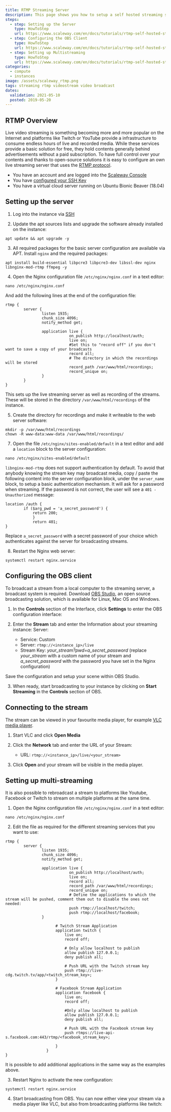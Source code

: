```yaml
---
title: RTMP Streaming Server
description: This page shows you how to setup a self hosted streaming server.
steps:
  - step: Setting up the Server
    type: HowToStep
    url: https://www.scaleway.com/en/docs/tutorials/rtmp-self-hosted-streaming#-Setting-up-the-Server
  - step: Configuring the OBS Client
    type: HowToStep
    url: https://www.scaleway.com/en/docs/tutorials/rtmp-self-hosted-streaming#-Configuring-the-OBS-Client
  - step: Setting up Multistreaming
    type: HowToStep
    url: https://www.scaleway.com/en/docs/tutorials/rtmp-self-hosted-streaming/#-Setting-up-Multistreaming
categories:
  - compute
  - instances
image: /assets/scaleway_rtmp.png
tags: streaming rtmp videostream video broadcast
dates:
  validation: 2021-05-10
  posted: 2019-05-20
---
```


## RTMP Overview

Live video streaming is something becoming more and more popular on the Internet and platforms like Twitch or YouTube provide a infrastructure to consume endless hours of live and recorded media. While these services provide a basic solution for free, they hold contents generally behind advertisements without a paid subscription. To have full control over your contents and thanks to open-source solutions it is easy to configure an own live streaming server that uses the [RTMP protocol](https://en.wikipedia.org/wiki/Real-Time_Messaging_Protocol).

<Message type="requirement">

- You have an account and are logged into the [Scaleway Console](https://console.scaleway.com)
- You have [configured your SSH Key](/console/my-project/how-to/create-ssh-key/)
- You have a virtual cloud server running on Ubuntu Bionic Beaver (18.04)

</Message>

## Setting up the server

1. Log into the instance via [SSH](/compute/instances/how-to/connect-to-instance/)

2. Update the apt sources lists and upgrade the software already installed on the instance:

  ```
  apt update && apt upgrade -y
  ```

3. All required packages for the basic server configuration are available via APT. Install `nginx` and the required packages:

  ```
  apt install build-essential libpcre3 libpcre3-dev libssl-dev nginx libnginx-mod-rtmp ffmpeg -y
  ```

4. Open the Nginx configuration file `/etc/nginx/nginx.conf` in a text editor:

  ```
  nano /etc/nginx/nginx.conf
  ```

  And add the following lines at the end of the configuration file:

  ```
  rtmp {
          server {
                  listen 1935;
                  chunk_size 4096;
                  notify_method get;

                  application live {
                              on_publish http://localhost/auth;
                              live on;
                              #Set this to "record off" if you don't want to save a copy of your broadcasts
                              record all;
                              # The directory in which the recordings will be stored
                              record_path /var/www/html/recordings;
                              record_unique on;
                  }
          }
  }
  ```

  This sets up the live streaming server as well as recording of the streams. These will be stored in the directory `/var/www/html/recordings` of the instance.

5. Create the directory for recordings and make it writeable to the web server software:

  ```
  mkdir -p /var/www/html/recordings
  chown -R www-data:www-data /var/www/html/recordings/
  ```

7. Open the file `/etc/nginx/sites-enabled/default` in a text editor and add a `location` block to the server configuration:

  ```
  nano /etc/nginx/sites-enabled/default
  ```

  `libnginx-mod-rtmp` does not support authentication by default. To avoid that anybody knowing the stream key may broadcast media, copy / paste the following content into the server configuration block, under the `server_name` block, to setup a basic authentication mechanism. It will ask for a password when streaming. If the password is not correct, the user will see a `401 - Unauthorized` message:

  ```
  location /auth {
          if ($arg_pwd = 'a_secret_password') {
              return 200;
              }
              return 401;
  }
  ```

  Replace `a_secret_password` with a secret password of your choice which authenticates against the server for broadcasting streams.

8. Restart the Nginx web server:

  ```
  systemctl restart nginx.service
  ```

## Configuring the OBS client

To broadcast a stream from a local computer to the streaming server, a broadcast system is required. Download [OBS Studio](https://obsproject.com/), an open source broadcasting solution, which is available for Linux, Mac OS and Windows.

1. In the **Controls** section of the Interface, click **Settings** to enter the OBS configuration interface:

  <Lightbox src="scaleway-obs_settings.png" alt="" />

2. Enter the **Stream** tab and enter the Information about your streaming instance:
   Server:

    - Service: Custom
    - Server: `rtmp://<instance_ip>/live`
    - Stream Key: _your_stream?pwd=a_secret_password_ (replace _your_stream_ with a custom name of your stream and _a_secret_password_ with the password you have set in the Nginx configuration)

  <Lightbox src="scaleway-obs_stream_settings.png" alt="" />

  Save the configuration and setup your scene within OBS Studio.

3. When ready, start broadcasting to your instance by clicking on **Start Streaming** in the **Controls** section of OBS.

## Connecting to the stream

The stream can be viewed in your favourite media player, for example [VLC media player](https://www.videolan.org/vlc/).

1. Start VLC and click **Open Media**

2. Click the **Network** tab and enter the URL of your Stream:

    - URL: `rtmp://<instance_ip>/live/<your_stream>`

  <Lightbox src="scaleway-vlc_source.png" alt="" />

3. Click **Open** and your stream will be visible in the media player.

## Setting up multi-streaming

It is also possible to rebroadcast a stream to platforms like Youtube, Facebook or Twitch to stream on multiple platforms at the same time.

1. Open the Nginx configuration file `/etc/nginx/nginx.conf` in a text editor:

  ```
  nano /etc/nginx/nginx.conf
  ```

2. Edit the file as required for the different streaming services that you want to use:

  ```
  rtmp {
          server {
                  listen 1935;
                  chunk_size 4096;
                  notify_method get;

                  application live {
                              on_publish http://localhost/auth;
                              live on;
                              record all;
                              record_path /var/www/html/recordings;
                              record_unique on;
                              # Define the applications to which the stream will be pushed, comment them out to disable the ones not needed:
                              push rtmp://localhost/twitch;
                              push rtmp://localhost/facebook;
                  }

                        # Twitch Stream Application
                        application twitch {
                            live on;
                            record off;

                            # Only allow localhost to publish
                            allow publish 127.0.0.1;
                            deny publish all;

                            # Push URL with the Twitch stream key
                            push rtmp://live-cdg.twitch.tv/app/<twitch_stream_key>;
                        }

                        # Facebook Stream Application
                        application facebook {
                            live on;
                            record off;

                            #Only allow localhost to publish
                            allow publish 127.0.0.1;
                            deny publish all;

                            # Push URL with the Facebook stream key
                            push rtmps://live-api-s.facebook.com:443/rtmp/<facebook_stream_key>;

                        }
                    }
  }
  ```

  It is possible to add additional applications in the same way as the examples above.

3. Restart Nginx to activate the new configuration:

  ```
  systemctl restart nginx.service
  ```

4. Start broadcasting from OBS. You can now either view your stream via a media player like VLC, but also from broadcasting platforms like twitch:

  <Lightbox src="scaleway-twitch_stream.png" alt="" />
